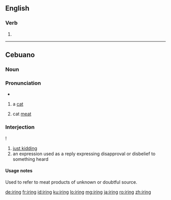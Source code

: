 ==English==

===Verb===
{{head|en|present participle}}

# {{present participle of|ire|lang=en|nocat=1}}

----

==Cebuano==

===Noun===

===Pronunciation===
* {{hyphenation|i|ring|lang=ceb}}

{{ceb-noun|iring}}

# a [[cat]]
# {{lb|ceb|often| |humurous}} cat [[meat]] {{qualifier|see usage notes}}

===Interjection===
{{head|ceb|interjection}}!

# [[just kidding]]
# an expression used as a reply expressing disapproval or disbelief to something heard

====Usage notes====
Used to refer to meat products of unknown or doubtful source.

[[de:iring]]
[[fr:iring]]
[[id:iring]]
[[ku:iring]]
[[lo:iring]]
[[mg:iring]]
[[ja:iring]]
[[ro:iring]]
[[zh:iring]]